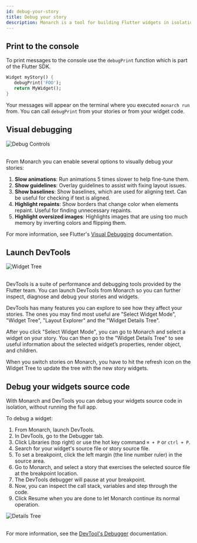 ```yaml
---
id: debug-your-story
title: Debug your story
description: Monarch is a tool for building Flutter widgets in isolation. It makes it easy to build, test and debug complex UIs.
---
```



## Print to the console
To print messages to the console use the `debugPrint` function which is part of 
the Flutter SDK.
```dart
Widget myStory() {
   debugPrint('FOO');
   return MyWidget();
}
```
Your messages will appear on the terminal where you executed `monarch run` from.
You can call `debugPrint` from your stories or from your widget code.

## Visual debugging

<img className="docs-screenshot macos" alt="Debug Controls" src={debug_controls} />
<br/>
<br/>

From Monarch you can enable several options to visually debug your stories:

1. **Slow animations**: Run animations 5 times slower to help fine-tune them.
2. **Show guidelines**: Overlay guidelines to assist with fixing layout issues.
3. **Show baselines**: Show baselines, which are used for aligning text. Can be useful for checking if text is aligned.
4. **Highlight repaints**: Show borders that change color when elements repaint. Useful for finding unnecessary repaints.
5. **Highlight oversized images**: Highlights images that are using too much memory by inverting colors and flipping them.

For more information, see Flutter's [Visual Debugging](https://flutter.dev/docs/development/tools/devtools/inspector#visual-debugging) documentation.

## Launch DevTools

<img className="docs-screenshot macos" alt="Widget Tree" src={devtools_widget_tree} />
<br/>
<br/>

DevTools is a suite of performance and debugging tools provided by the Flutter team.
You can launch DevTools from Monarch so you can further inspect, diagnose and debug 
your stories and widgets.

DevTools has many features you can explore to see how they affect your stories. The 
ones you may find most useful are "Select Widget Mode", "Widget Tree", "Layout Explorer" 
and the "Widget Details Tree".

After you click "Select Widget Mode", you can go to Monarch and select a widget on your 
story. You can then go to the "Widget Details Tree" to see useful information 
about the selected widget’s properties, render object, and children.

When you switch stories on Monarch, you have to hit the refresh icon on the Widget Tree 
to update the tree with the new story widgets.


## Debug your widgets source code
With Monarch and DevTools you can debug your widgets source code in isolation, 
without running the full app.

To debug a widget:

1. From Monarch, launch DevTools.
2. In DevTools, go to the Debugger tab.
3. Click Libraries (top right) or use the hot key command `⌘ + P` or `ctrl + P`.
4. Search for your widget's source file or story source file.
5. To set a breakpoint, click the left margin (the line number ruler) in the source area.
6. Go to Monarch, and select a story that exercises the selected source file at 
   the breakpoint location.
7. The DevTools debugger will pause at your breakpoint.
8. Now, you can inspect the call stack, variables and step through the code.
9. Click Resume when you are done to let Monarch continue its normal operation.

<img className="docs-screenshot macos" alt="Details Tree" src={breakpoint} />
<br/>
<br/>

For more information, see the
[DevTool's Debugger](https://flutter.dev/docs/development/tools/devtools/debugger) 
documentation.